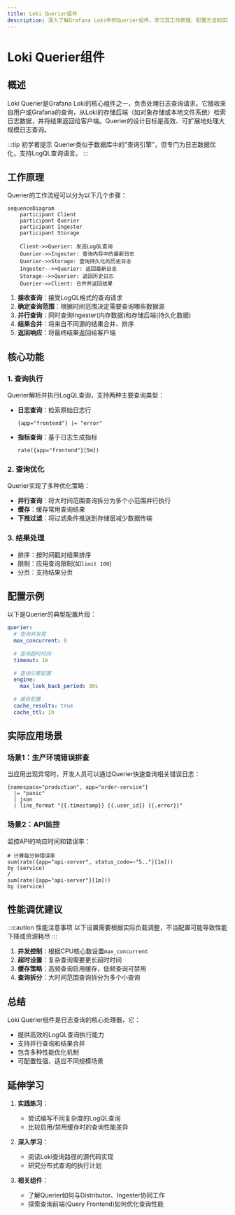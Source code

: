 ```yaml
---
title: Loki Querier组件
description: 深入了解Grafana Loki中的Querier组件，学习其工作原理、配置方法和实际应用场景。
---
```


# Loki Querier组件

## 概述

Loki Querier是Grafana Loki的核心组件之一，负责处理日志查询请求。它接收来自用户或Grafana的查询，从Loki的存储后端（如对象存储或本地文件系统）检索日志数据，并将结果返回给客户端。Querier的设计目标是高效、可扩展地处理大规模日志查询。

:::tip 初学者提示
Querier类似于数据库中的"查询引擎"，但专门为日志数据优化，支持LogQL查询语言。
:::

## 工作原理

Querier的工作流程可以分为以下几个步骤：

```mermaid
sequenceDiagram
    participant Client
    participant Querier
    participant Ingester
    participant Storage
    
    Client->>Querier: 发送LogQL查询
    Querier->>Ingester: 查询内存中的最新日志
    Querier->>Storage: 查询持久化的历史日志
    Ingester-->>Querier: 返回最新日志
    Storage-->>Querier: 返回历史日志
    Querier->>Client: 合并并返回结果
```

1. **接收查询**：接受LogQL格式的查询请求
2. **确定查询范围**：根据时间范围决定需要查询哪些数据源
3. **并行查询**：同时查询Ingester(内存数据)和存储后端(持久化数据)
4. **结果合并**：将来自不同源的结果合并、排序
5. **返回响应**：将最终结果返回给客户端

## 核心功能

### 1. 查询执行

Querier解析并执行LogQL查询，支持两种主要查询类型：

- **日志查询**：检索原始日志行
  ```logql
  {app="frontend"} |= "error"
  ```
  
- **指标查询**：基于日志生成指标
  ```logql
  rate({app="frontend"}[5m])
  ```

### 2. 查询优化

Querier实现了多种优化策略：

- **并行查询**：将大时间范围查询拆分为多个小范围并行执行
- **缓存**：缓存常用查询结果
- **下推过滤**：将过滤条件推送到存储层减少数据传输

### 3. 结果处理

- 排序：按时间戳对结果排序
- 限制：应用查询限制(如`limit 100`)
- 分页：支持结果分页

## 配置示例

以下是Querier的典型配置片段：

```yaml
querier:
  # 查询并发度
  max_concurrent: 8
  
  # 查询超时时间
  timeout: 1m
  
  # 查询引擎配置
  engine:
    max_look_back_period: 30s
    
  # 缓存配置
  cache_results: true
  cache_ttl: 1h
```

## 实际应用场景

### 场景1：生产环境错误排查

当应用出现异常时，开发人员可以通过Querier快速查询相关错误日志：

```logql
{namespace="production", app="order-service"} 
  |= "panic" 
  | json 
  | line_format "{{.timestamp}} {{.user_id}} {{.error}}"
```

### 场景2：API监控

监控API的响应时间和错误率：

```logql
# 计算每分钟错误率
sum(rate({app="api-server", status_code=~"5.."}[1m])) 
by (service) 
/ 
sum(rate({app="api-server"}[1m])) 
by (service)
```

## 性能调优建议

:::caution 性能注意事项
以下设置需要根据实际负载调整，不当配置可能导致性能下降或资源耗尽
:::

1. **并发控制**：根据CPU核心数设置`max_concurrent`
2. **超时设置**：复杂查询需要更长超时时间
3. **缓存策略**：高频查询启用缓存，低频查询可禁用
4. **查询拆分**：大时间范围查询拆分为多个小查询

## 总结

Loki Querier组件是日志查询的核心处理器，它：
- 提供高效的LogQL查询执行能力
- 支持并行查询和结果合并
- 包含多种性能优化机制
- 可配置性强，适应不同规模场景

## 延伸学习

1. **实践练习**：
   - 尝试编写不同复杂度的LogQL查询
   - 比较启用/禁用缓存时的查询性能差异

2. **深入学习**：
   - 阅读Loki查询路径的源代码实现
   - 研究分布式查询的执行计划

3. **相关组件**：
   - 了解Querier如何与Distributor、Ingester协同工作
   - 探索查询前端(Query Frontend)如何优化查询性能